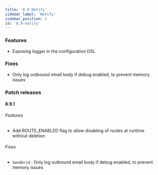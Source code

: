 ```yaml
---
title: '8.9 Notify'
sidebar_label: 'Notify'
sidebar_position: 5
id: '8.9-notify'
---
```


### Features

* Exposing logger in the configuration DSL 

### Fixes

* Only log outbound email body if debug enabled, to prevent memory issues 

### Patch releases

#### 8.9.1

###### Features

* Add ROUTE_ENABLED flag to allow disabling of routes at runtime without deletion

###### Fixes

* `SendGrid` : Only log outbound email body if debug enabled, to prevent memory issues 
